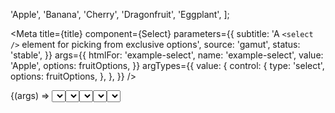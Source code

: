 

  'Apple',
  'Banana',
  'Cherry',
  'Dragonfruit',
  'Eggplant',
];

<Meta
  title={title}
  component={Select}
  parameters={{
    subtitle: 'A `<select />` element for picking from exclusive options',
    source: 'gamut',
    status: 'stable',
  }}
  args={{
    htmlFor: 'example-select',
    name: 'example-select',
    value: 'Apple',
    options: fruitOptions,
  }}
  argTypes={{
    value: {
      control: {
        type: 'select',
        options: fruitOptions,
      },
    },
  }}
/>

<Canvas>
  <Story name="Select">{(args) => <Select {...args} />}</Story>
</Canvas>

<PropsTable story="Select" />

### Input States

<Canvas>
  <Story
    name="Disabled"
    args={{ options: ['Disabled'], defaultValue: 'Disabled', disabled: true }}
  >
    {(args) => <Select {...args} />}
  </Story>
  <Story
    name="Error"
    args={{ options: ['Error'], defaultValue: 'Error', error: true }}
  >
    {(args) => <Select {...args} />}
  </Story>
</Canvas>

### Input Size Variant

<Canvas>
  <Story
    name="Base"
    args={{
      options: ['Base', 'Regular Size', '"Normal'],
      defaultValue: 'Base',
    }}
  >
    {(args) => <Select {...args} />}
  </Story>
  <Story
    name="Small"
    args={{
      options: ['Small', 'Quite little'],
      defaultValue: 'Small',
      sizeVariant: 'small',
    }}
  >
    {(args) => <Select {...args} />}
  </Story>
</Canvas>
